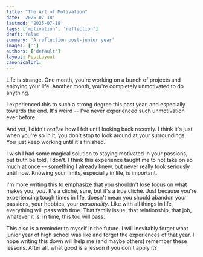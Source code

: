 ```yaml
---
title: "The Art of Motivation"
date: '2025-07-18'
lastmod: '2025-07-18'
tags: ['motivation', 'reflection']
draft: false
summary: 'A reflection post-junior year'
images: ['']
authors: ['default']
layout: PostLayout
canonicalUrl:
---
```


Life is strange. One month, you're working on a bunch of projects and enjoying your life. Another month, you're completely unmotivated to do anything.

I experienced this to such a strong degree this past year, and especially towards the end. It's weird -- I've never experienced such unmotivation ever before.

And yet, I didn't *realize* how I felt until looking back recently. I think it's just when you're so in it, you don't stop to look around at your surroundings. You just keep working until it's finished.

I wish I had some magical solution to staying motivated in your passions, but truth be told, I don't. I think this experience taught me to not take on so much at once -- something I already knew, but never really took seriously until now. Knowing your limits, especially in life, is important.

I'm more writing this to emphasize that you shouldn't lose focus on what makes you, *you*. It's a cliché, sure, but it's a true cliché. Just because you're experiencing tough times in life, doesn't mean you should abandon your passions, your hobbies, your *personality*. Like with all things in life, everything will pass with time. That family issue, that relationship, that job, whatever it is: in time, this too will pass.

This also is a reminder to myself in the future. I will inevitably forget what junior year of high school was like and forget the experiences of that year. I hope writing this down will help me (and maybe others) remember these lessons. After all, what good is a lesson if you don't apply it?